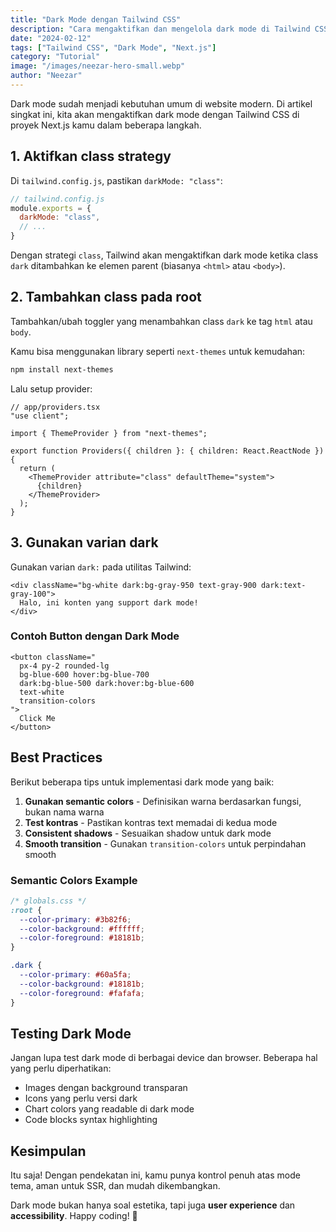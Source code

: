 ```yaml
---
title: "Dark Mode dengan Tailwind CSS"
description: "Cara mengaktifkan dan mengelola dark mode di Tailwind CSS pada proyek Next.js."
date: "2024-02-12"
tags: ["Tailwind CSS", "Dark Mode", "Next.js"]
category: "Tutorial"
image: "/images/neezar-hero-small.webp"
author: "Neezar"
---
```


Dark mode sudah menjadi kebutuhan umum di website modern. Di artikel singkat ini, kita akan mengaktifkan dark mode dengan Tailwind CSS di proyek Next.js kamu dalam beberapa langkah.

## 1. Aktifkan class strategy

Di `tailwind.config.js`, pastikan `darkMode: "class"`:

```js
// tailwind.config.js
module.exports = {
  darkMode: "class",
  // ...
}
```

Dengan strategi `class`, Tailwind akan mengaktifkan dark mode ketika class `dark` ditambahkan ke elemen parent (biasanya `<html>` atau `<body>`).

## 2. Tambahkan class pada root

Tambahkan/ubah toggler yang menambahkan class `dark` ke tag `html` atau `body`.

Kamu bisa menggunakan library seperti `next-themes` untuk kemudahan:

```bash
npm install next-themes
```

Lalu setup provider:

```tsx
// app/providers.tsx
"use client";

import { ThemeProvider } from "next-themes";

export function Providers({ children }: { children: React.ReactNode }) {
  return (
    <ThemeProvider attribute="class" defaultTheme="system">
      {children}
    </ThemeProvider>
  );
}
```

## 3. Gunakan varian dark

Gunakan varian `dark:` pada utilitas Tailwind:

```tsx
<div className="bg-white dark:bg-gray-950 text-gray-900 dark:text-gray-100">
  Halo, ini konten yang support dark mode!
</div>
```

### Contoh Button dengan Dark Mode

```tsx
<button className="
  px-4 py-2 rounded-lg
  bg-blue-600 hover:bg-blue-700
  dark:bg-blue-500 dark:hover:bg-blue-600
  text-white
  transition-colors
">
  Click Me
</button>
```

## Best Practices

Berikut beberapa tips untuk implementasi dark mode yang baik:

1. **Gunakan semantic colors** - Definisikan warna berdasarkan fungsi, bukan nama warna
2. **Test kontras** - Pastikan kontras text memadai di kedua mode
3. **Consistent shadows** - Sesuaikan shadow untuk dark mode
4. **Smooth transition** - Gunakan `transition-colors` untuk perpindahan smooth

### Semantic Colors Example

```css
/* globals.css */
:root {
  --color-primary: #3b82f6;
  --color-background: #ffffff;
  --color-foreground: #18181b;
}

.dark {
  --color-primary: #60a5fa;
  --color-background: #18181b;
  --color-foreground: #fafafa;
}
```

## Testing Dark Mode

Jangan lupa test dark mode di berbagai device dan browser. Beberapa hal yang perlu diperhatikan:

- Images dengan background transparan
- Icons yang perlu versi dark
- Chart colors yang readable di dark mode
- Code blocks syntax highlighting

## Kesimpulan

Itu saja! Dengan pendekatan ini, kamu punya kontrol penuh atas mode tema, aman untuk SSR, dan mudah dikembangkan.

Dark mode bukan hanya soal estetika, tapi juga **user experience** dan **accessibility**. Happy coding! 🌙

